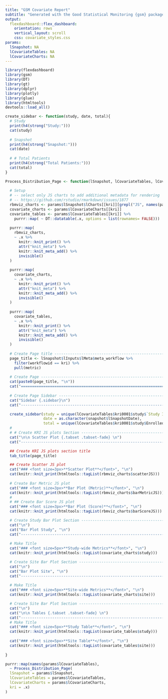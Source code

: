 ```yaml
---
title: "GSM Covariate Report"
subtitle: "Generated with the Good Statistical Monitoring {gsm} package"
output: 
  flexdashboard::flex_dashboard:
    orientation: rows
    vertical_layout: scroll
    css: covariate_styles.css
params:
  lSnapshot: NA
  lCovariateTables: NA
  lCovariateCharts: NA
---
```


```r
library(flexdashboard)
library(gsm)
library(DT)
library(gt)
library(dplyr)
library(plotly)
library(glue)
library(htmltools)
devtools::load_all()
```

<style>
.navbar-inverse .navbar-nav>li>a {
  text-overflow: ellipsis;
  max-width: 200px;
  white-space: nowrap;
  overflow: clip;
}
</style>

```r

create_sidebar <- function(study, date, total){
  # Study
  print(h4(strong("Study:")))
  cat(study)
  
  # Snapshot
  print(h4(strong("Snapshot:")))
  cat(date)
  
  # # Total Patients
  print(h4(strong("Total Patients:")))
  cat(total)
}

Process_Distribution_Page <- function(lSnapshot, lCovariateTables, lCovariateCharts, kri){
  
  # Setup
  # -- select only JS charts to add additional metadata for rendering
  # -- https://github.com/rstudio/rmarkdown/issues/1877
  rbmviz_charts <- params$lSnapshot$lCharts[[kri]][grepl("JS", names(params$lSnapshot$lCharts[[kri]]))]
  covariate_charts <- params$lCovariateCharts[[kri]]
  covariate_tables <- params$lCovariateTables[[kri]] %>% 
    purrr::map( ~ DT::datatable(.x, options = list(rownames= FALSE)))
  
  purrr::map(
    rbmviz_charts,
    ~ .x %>% 
      knitr::knit_print() %>%
      attr("knit_meta") %>%
      knitr::knit_meta_add() %>%
      invisible()
  )
  
  purrr::map(
    covariate_charts,
    ~ .x %>% 
      knitr::knit_print() %>%
      attr("knit_meta") %>%
      knitr::knit_meta_add() %>%
      invisible()
  )
  
  purrr::map(
    covariate_tables,
    ~ .x %>% 
      knitr::knit_print() %>%
      attr("knit_meta") %>%
      knitr::knit_meta_add() %>%
      invisible()
  )
  
  # Create Page title ----------------------------------------------------
  page_title <- lSnapshot$lInputs$lMeta$meta_workflow %>%
    filter(workflowid == kri) %>%
    pull(metric)
  
  # Create Page ----------------------------------------------------------
  cat(paste0(page_title, "\n"))
  cat("================================================================\n")
  
  # Create Page Sidebar --------------------------------------------------
  cat("Sidebar {.sidebar}\n")
  cat("----------------------------------------------------------------\n")

  create_sidebar(study = unique(lCovariateTables$kri0001$study$`Study ID`),
                 date = as.character(snapshot$lSnapshotDate),
                 total = unique(lCovariateTables$kri0001$study$Enrolled))
  # 
  # # Create KRI JS plots Section -------------------------------------------
  cat("\n\n Scatter Plot {.tabset .tabset-fade} \n")
  cat("----------------------------------------------------------------\n")

  ## Create KRI JS plots section title
  tab_title(page_title)

  ## Create Scatter JS plot
  cat("### <font size=3px>**Scatter Plot**</font>", "\n")
  cat(knitr::knit_print(htmltools::tagList(rbmviz_charts$scatterJS)))
  
  # Create Bar Metric JS plot
  cat("### <font size=3px>**Bar Plot (Metric)**</font>", "\n")
  cat(knitr::knit_print(htmltools::tagList(rbmviz_charts$barMetricJS)))
  # 
  # ## Create Bar Score JS plot
  cat("### <font size=3px>**Bar Plot (Score)**</font>", "\n")
  cat(knitr::knit_print(htmltools::tagList(rbmviz_charts$barScoreJS)))

  # Create Study Bar Plot Section -----------------------------------------
  cat("\n")
  cat("Bar Plot Study", "\n")
  cat("----------------------------------------------------------------\n")
  
  # Make Title
  cat("### <font size=5px>**Study-wide Metrics**</font>", "\n")
  cat(knitr::knit_print(htmltools::tagList(covariate_charts$study)))

  # Create Site Bar Plot Section ------------------------------------------
  cat("\n")
  cat("Bar Plot Site", "\n")
  cat("----------------------------------------------------------------\n")
  
  # Make Title
  cat("### <font size=5px>**Site-wide Metrics**</font>", "\n")
  cat(knitr::knit_print(htmltools::tagList(covariate_charts$site)))

  # Create Site Bar Plot Section ------------------------------------------
  cat("\n")
  cat("\n\n Tables {.tabset .tabset-fade} \n")
  cat("----------------------------------------------------------------\n")
  # Make Title  
  cat("### <font size=5px>**Study Table**</font>", "\n")
  cat(knitr::knit_print(htmltools::tagList(covariate_tables$study)))
  
  cat("### <font size=5px>**Site Table**</font>", "\n")
  cat(knitr::knit_print(htmltools::tagList(covariate_tables$site)))
  
}
```


```r
purrr::map(names(params$lCovariateTables), 
  ~ Process_Distribution_Page(
  lSnapshot = params$lSnapshot, 
  lCovariateTables = params$lCovariateTables, 
  lCovariateCharts = params$lCovariateCharts,
  kri = .x)
)
```
